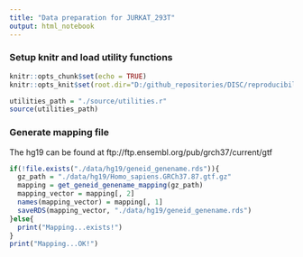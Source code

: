 ```yaml
---
title: "Data preparation for JURKAT_293T"
output: html_notebook
---
```

### Setup knitr and load utility functions
```r
knitr::opts_chunk$set(echo = TRUE)
knitr::opts_knit$set(root.dir="D:/github_repositories/DISC/reproducibility")
```
```r
utilities_path = "./source/utilities.r"
source(utilities_path)
```
### Generate mapping file
The hg19 can be found at ftp://ftp.ensembl.org/pub/grch37/current/gtf</br>
```r
if(!file.exists("./data/hg19/geneid_genename.rds")){
  gz_path = "./data/hg19/Homo_sapiens.GRCh37.87.gtf.gz"
  mapping = get_geneid_genename_mapping(gz_path)
  mapping_vector = mapping[, 2]
  names(mapping_vector) = mapping[, 1]
  saveRDS(mapping_vector, "./data/hg19/geneid_genename.rds")
}else{
  print("Mapping...exists!")
}
print("Mapping...OK!")

```
